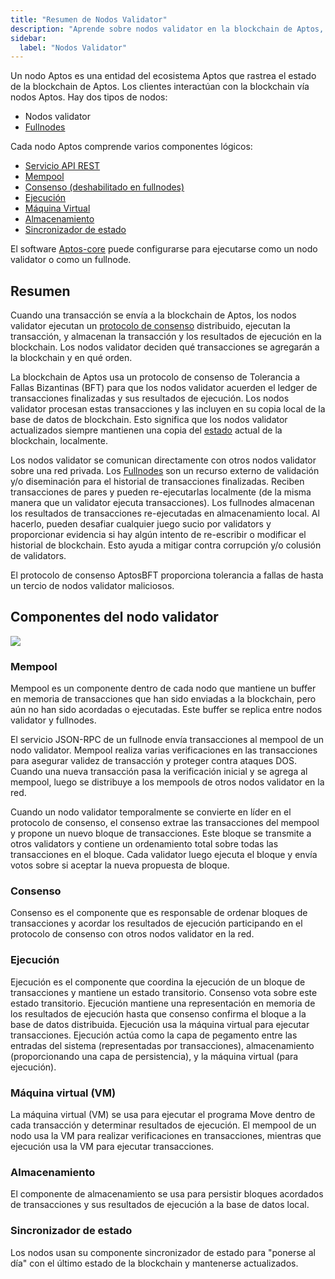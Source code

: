 ```yaml
---
title: "Resumen de Nodos Validator"
description: "Aprende sobre nodos validator en la blockchain de Aptos, sus componentes, y cómo participan en consenso para procesar transacciones y mantener la seguridad de la red."
sidebar:
  label: "Nodos Validator"
---
```



Un nodo Aptos es una entidad del ecosistema Aptos que rastrea el estado de la blockchain de Aptos. Los clientes interactúan con la blockchain vía nodos Aptos. Hay dos tipos de nodos:

- Nodos validator
- [Fullnodes](/es/network/blockchain/fullnodes)

Cada nodo Aptos comprende varios componentes lógicos:

- [Servicio API REST](/es/network/glossary#rest-api-service)
- [Mempool](#mempool)
- [Consenso (deshabilitado en fullnodes)](#consensus)
- [Ejecución](#execution)
- [Máquina Virtual](#virtual-machine-vm)
- [Almacenamiento](#storage)
- [Sincronizador de estado](#state-synchronizer)

El software [Aptos-core](/es/network/glossary#aptos-core) puede configurarse para ejecutarse como un nodo validator o como un fullnode.

## Resumen

Cuando una transacción se envía a la blockchain de Aptos, los nodos validator ejecutan un [protocolo de consenso](/es/network/glossary#consensus-protocol) distribuido, ejecutan la transacción, y almacenan la transacción y los resultados de ejecución en la blockchain. Los nodos validator deciden qué transacciones se agregarán a la blockchain y en qué orden.

La blockchain de Aptos usa un protocolo de consenso de Tolerancia a Fallas Bizantinas (BFT) para que los nodos validator acuerden el ledger de transacciones finalizadas y sus resultados de ejecución. Los nodos validator procesan estas transacciones y las incluyen en su copia local de la base de datos de blockchain. Esto significa que los nodos validator actualizados siempre mantienen una copia del [estado](/es/network/glossary#state) actual de la blockchain, localmente.

Los nodos validator se comunican directamente con otros nodos validator sobre una red privada. Los [Fullnodes](/es/network/blockchain/fullnodes) son un recurso externo de validación y/o diseminación para el historial de transacciones finalizadas. Reciben transacciones de pares y pueden re-ejecutarlas localmente (de la misma manera que un validator ejecuta transacciones). Los fullnodes almacenan los resultados de transacciones re-ejecutadas en almacenamiento local. Al hacerlo, pueden desafiar cualquier juego sucio por validators y proporcionar evidencia si hay algún intento de re-escribir o modificar el historial de blockchain. Esto ayuda a mitigar contra corrupción y/o colusión de validators.

<Aside type="note">
  El protocolo de consenso AptosBFT proporciona tolerancia a fallas de hasta un tercio de nodos validator maliciosos.
</Aside>

## Componentes del nodo validator

![](~/images/validator.svg)

### Mempool

Mempool es un componente dentro de cada nodo que mantiene un buffer en memoria de transacciones que han sido enviadas a la blockchain, pero aún no han sido acordadas o ejecutadas. Este buffer se replica entre nodos validator y fullnodes.

El servicio JSON-RPC de un fullnode envía transacciones al mempool de un nodo validator. Mempool realiza varias verificaciones en las transacciones para asegurar validez de transacción y proteger contra ataques DOS. Cuando una nueva transacción pasa la verificación inicial y se agrega al mempool, luego se distribuye a los mempools de otros nodos validator en la red.

Cuando un nodo validator temporalmente se convierte en líder en el protocolo de consenso, el consenso extrae las transacciones del mempool y propone un nuevo bloque de transacciones. Este bloque se transmite a otros validators y contiene un ordenamiento total sobre todas las transacciones en el bloque. Cada validator luego ejecuta el bloque y envía votos sobre si aceptar la nueva propuesta de bloque.

### Consenso

Consenso es el componente que es responsable de ordenar bloques de transacciones y acordar los resultados de ejecución participando en el protocolo de consenso con otros nodos validator en la red.

### Ejecución

Ejecución es el componente que coordina la ejecución de un bloque de transacciones y mantiene un estado transitorio. Consenso vota sobre este estado transitorio. Ejecución mantiene una representación en memoria de los resultados de ejecución hasta que consenso confirma el bloque a la base de datos distribuida. Ejecución usa la máquina virtual para ejecutar transacciones. Ejecución actúa como la capa de pegamento entre las entradas del sistema (representadas por transacciones), almacenamiento (proporcionando una capa de persistencia), y la máquina virtual (para ejecución).

### Máquina virtual (VM)

La máquina virtual (VM) se usa para ejecutar el programa Move dentro de cada transacción y determinar resultados de ejecución. El mempool de un nodo usa la VM para realizar verificaciones en transacciones, mientras que ejecución usa la VM para ejecutar transacciones.

### Almacenamiento

El componente de almacenamiento se usa para persistir bloques acordados de transacciones y sus resultados de ejecución a la base de datos local.

### Sincronizador de estado

Los nodos usan su componente sincronizador de estado para "ponerse al día" con el último estado de la blockchain y mantenerse actualizados.
